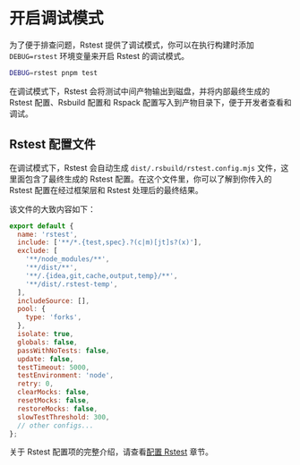 # 开启调试模式

为了便于排查问题，Rstest 提供了调试模式，你可以在执行构建时添加 `DEBUG=rstest` 环境变量来开启 Rstest 的调试模式。

```bash
DEBUG=rstest pnpm test
```

在调试模式下，Rstest 会将测试中间产物输出到磁盘，并将内部最终生成的 Rstest 配置、Rsbuild 配置和 Rspack 配置写入到产物目录下，便于开发者查看和调试。

## Rstest 配置文件

在调试模式下，Rstest 会自动生成 `dist/.rsbuild/rstest.config.mjs` 文件，这里面包含了最终生成的 Rstest 配置。在这个文件里，你可以了解到你传入的 Rstest 配置在经过框架层和 Rstest 处理后的最终结果。

该文件的大致内容如下：

```js title="rstest.config.mjs"
export default {
  name: 'rstest',
  include: ['**/*.{test,spec}.?(c|m)[jt]s?(x)'],
  exclude: [
    '**/node_modules/**',
    '**/dist/**',
    '**/.{idea,git,cache,output,temp}/**',
    '**/dist/.rstest-temp',
  ],
  includeSource: [],
  pool: {
    type: 'forks',
  },
  isolate: true,
  globals: false,
  passWithNoTests: false,
  update: false,
  testTimeout: 5000,
  testEnvironment: 'node',
  retry: 0,
  clearMocks: false,
  resetMocks: false,
  restoreMocks: false,
  slowTestThreshold: 300,
  // other configs...
};
```

关于 Rstest 配置项的完整介绍，请查看[配置 Rstest](/guide/basic/configure-rstest) 章节。
